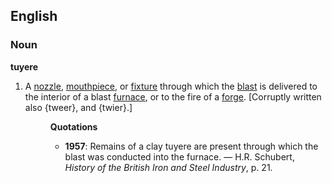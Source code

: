 ==English==
===Noun===
'''tuyere'''
# A [[nozzle]], [[mouthpiece]], or [[fixture]] through which the [[blast]] is delivered to the interior of a blast [[furnace]], or to the fire of a [[forge]]. [Corruptly written also {tweer}, and {twier}.]
#:'''Quotations'''
#:*'''1957''': Remains of a clay tuyere are present through which the blast was conducted into the furnace. &mdash; H.R. Schubert, ''History of the British Iron and Steel Industry'', p. 21.